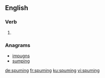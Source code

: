 
==English==

===Verb===
{{head|en|present participle}}

# {{present participle of|spume|lang=en|nocat=1}}

===Anagrams===
* [[impugns#English|impugns]]
* [[sumping#English|sumping]]

[[de:spuming]]
[[fr:spuming]]
[[ku:spuming]]
[[vi:spuming]]